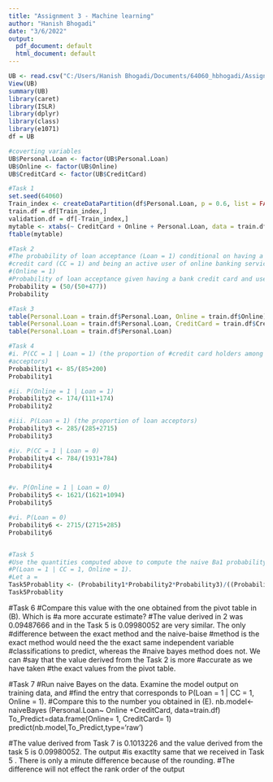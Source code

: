 ```yaml
---
title: "Assignment 3 - Machine learning"
author: "Hanish Bhogadi"
date: "3/6/2022"
output:
  pdf_document: default
  html_document: default
---
```


```r
UB <- read.csv("C:/Users/Hanish Bhogadi/Documents/64060_hbhogadi/Assignment_3/UniversalBank.csv")
View(UB)
summary(UB)
library(caret)
library(ISLR)
library(dplyr)
library(class)
library(e1071)
df = UB

#coverting variables
UB$Personal.Loan <- factor(UB$Personal.Loan)
UB$Online <- factor(UB$Online)
UB$CreditCard <- factor(UB$CreditCard)

#Task 1
set.seed(64060)
Train_index <- createDataPartition(df$Personal.Loan, p = 0.6, list = FALSE)
train.df = df[Train_index,]
validation.df = df[-Train_index,]
mytable <- xtabs(~ CreditCard + Online + Personal.Loan, data = train.df)
ftable(mytable)
```

```r
#Task 2
#The probability of loan acceptance (Loan = 1) conditional on having a bank
#credit card (CC = 1) and being an active user of online banking services
#(Online = 1)
#Probability of loan acceptance given having a bank credit card and user
Probability = (50/(50+477))
Probability
```

```r
#Task 3
table(Personal.Loan = train.df$Personal.Loan, Online = train.df$Online)
table(Personal.Loan = train.df$Personal.Loan, CreditCard = train.df$CreditCard)
table(Personal.Loan = train.df$Personal.Loan)
```

```r
#Task 4
#i. P(CC = 1 | Loan = 1) (the proportion of #credit card holders among the loan
#acceptors)
Probability1 <- 85/(85+200)
Probability1

#ii. P(Online = 1 | Loan = 1)
Probability2 <- 174/(111+174)
Probability2

#iii. P(Loan = 1) (the proportion of loan acceptors)
Probability3 <- 285/(285+2715)
Probability3

#iv. P(CC = 1 | Loan = 0)
Probability4 <- 784/(1931+784)
Probability4


#v. P(Online = 1 | Loan = 0)
Probability5 <- 1621/(1621+1094)
Probability5

#vi. P(Loan = 0)
Probability6 <- 2715/(2715+285)
Probability6



```
```r
#Task 5
#Use the quantities computed above to compute the naive Ba1 probability
#P(Loan = 1 | CC = 1, Online = 1).
#Let a =
Task5Probablity <- (Probability1*Probability2*Probability3)/((Probability1*Probability2*Probability3)+(Probability4*Probability5*Probability6))
Task5Probablity
```

#Task 6
#Compare this value with the one obtained from the pivot table in (B). Which is
#a more accurate estimate?
#The value derived in 2 was 0.09487666 and in the Task 5 is 0.09980052 are very similar. The only #difference between the exact method and the naive-baise
#method is the exact method would need the the exact same independent variable #classifications to predict, whereas the #naive bayes method does not. We can
#say that the value derived from the Task 2 is more #accurate as we have taken
#the exact values from the pivot table.

#Task 7
#Run naive Bayes on the data. Examine the model output on training data, and
#find the entry that corresponds to P(Loan = 1 | CC = 1, Online = 1).
#Compare this to the number you obtained in (E).
nb.model<-naiveBayes (Personal.Loan~ Online +CreditCard, data=train.df)
To_Predict=data.frame(Online= 1, CreditCard= 1)
predict(nb.model,To_Predict,type='raw')

#The value derived from Task 7 is 0.1013226 and the value derived from the task 5 is 0.09980052. The output #is exactlty same that we received in Task 5 . There is only a minute difference because of the rounding. #The difference will not effect the rank order of the output

